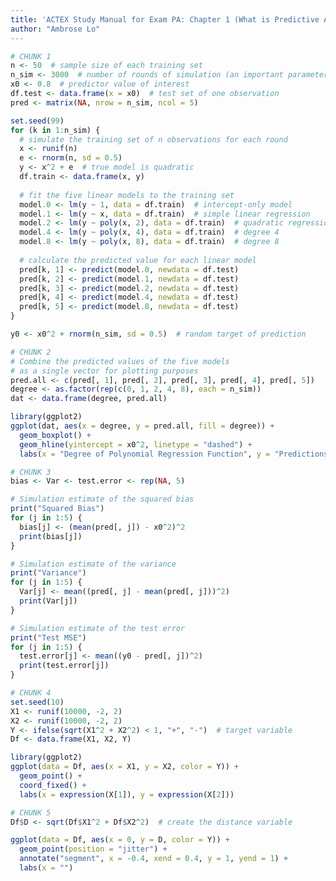 ---
title: 'ACTEX Study Manual for Exam PA: Chapter 1 (What is Predictive Analytics?)'
author: "Ambrose Lo"
---


```{r}
# CHUNK 1
n <- 50  # sample size of each training set
n_sim <- 3000  # number of rounds of simulation (an important parameter!)
x0 <- 0.8  # predictor value of interest
df.test <- data.frame(x = x0)  # test set of one observation
pred <- matrix(NA, nrow = n_sim, ncol = 5)

set.seed(99)
for (k in 1:n_sim) {
  # simulate the training set of n observations for each round
  x <- runif(n)
  e <- rnorm(n, sd = 0.5)
  y <- x^2 + e  # true model is quadratic
  df.train <- data.frame(x, y)
  
  # fit the five linear models to the training set
  model.0 <- lm(y ~ 1, data = df.train)  # intercept-only model
  model.1 <- lm(y ~ x, data = df.train)  # simple linear regression
  model.2 <- lm(y ~ poly(x, 2), data = df.train)  # quadratic regression
  model.4 <- lm(y ~ poly(x, 4), data = df.train)  # degree 4
  model.8 <- lm(y ~ poly(x, 8), data = df.train)  # degree 8
  
  # calculate the predicted value for each linear model
  pred[k, 1] <- predict(model.0, newdata = df.test)
  pred[k, 2] <- predict(model.1, newdata = df.test)
  pred[k, 3] <- predict(model.2, newdata = df.test)
  pred[k, 4] <- predict(model.4, newdata = df.test)
  pred[k, 5] <- predict(model.8, newdata = df.test)
}

y0 <- x0^2 + rnorm(n_sim, sd = 0.5)  # random target of prediction
```


```{r}
# CHUNK 2
# Combine the predicted values of the five models
# as a single vector for plotting purposes
pred.all <- c(pred[, 1], pred[, 2], pred[, 3], pred[, 4], pred[, 5])
degree <- as.factor(rep(c(0, 1, 2, 4, 8), each = n_sim))
dat <- data.frame(degree, pred.all)

library(ggplot2)
ggplot(dat, aes(x = degree, y = pred.all, fill = degree)) +
  geom_boxplot() +
  geom_hline(yintercept = x0^2, linetype = "dashed") +
  labs(x = "Degree of Polynomial Regression Function", y = "Predictions")
```


```{r}
# CHUNK 3
bias <- Var <- test.error <- rep(NA, 5)

# Simulation estimate of the squared bias
print("Squared Bias")
for (j in 1:5) {
  bias[j] <- (mean(pred[, j]) - x0^2)^2
  print(bias[j])
}

# Simulation estimate of the variance
print("Variance")
for (j in 1:5) {
  Var[j] <- mean((pred[, j] - mean(pred[, j]))^2)
  print(Var[j])
}

# Simulation estimate of the test error
print("Test MSE")
for (j in 1:5) {
  test.error[j] <- mean((y0 - pred[, j])^2)
  print(test.error[j])
}
```


```{r}
# CHUNK 4
set.seed(10)
X1 <- runif(10000, -2, 2)
X2 <- runif(10000, -2, 2)
Y <- ifelse(sqrt(X1^2 + X2^2) < 1, "+", "-")  # target variable
Df <- data.frame(X1, X2, Y)

library(ggplot2)
ggplot(data = Df, aes(x = X1, y = X2, color = Y)) +
  geom_point() +
  coord_fixed() +
  labs(x = expression(X[1]), y = expression(X[2]))
```


```{r}
# CHUNK 5
Df$D <- sqrt(Df$X1^2 + Df$X2^2)  # create the distance variable

ggplot(data = Df, aes(x = 0, y = D, color = Y)) +
  geom_point(position = "jitter") +
  annotate("segment", x = -0.4, xend = 0.4, y = 1, yend = 1) +
  labs(x = "")
```